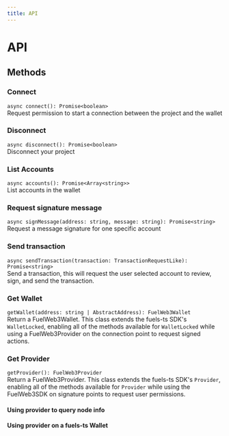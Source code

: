 ```yaml
---
title: API
---
```


# API

## Methods

### Connect

`async connect(): Promise<boolean>`<br />
Request permission to start a connection between the project and the wallet

<CodeImport file="../../sdk/src/FuelWeb3.test.ts" testCase="connect" />

### Disconnect

`async disconnect(): Promise<boolean>`<br />
Disconnect your project

<CodeImport file="../../sdk/src/FuelWeb3.test.ts" testCase="disconnect" />

### List Accounts

`async accounts(): Promise<Array<string>>`<br />
List accounts in the wallet

<CodeImport file="../../sdk/src/FuelWeb3.test.ts" testCase="accounts" />

### Request signature message

`async signMessage(address: string, message: string): Promise<string>`<br />
Request a message signature for one specific account

<CodeImport file="../../sdk/src/FuelWeb3.test.ts" testCase="signMessage" />

### Send transaction

`async sendTransaction(transaction: TransactionRequestLike): Promise<string>`<br />
Send a transaction, this will request the user selected account to review,
sign, and send the transaction.

<CodeImport file="../../sdk/src/FuelWeb3.test.ts" testCase="sendTransaction" />

### Get Wallet

`getWallet(address: string | AbstractAddress): FuelWeb3Wallet`<br />
Return a FuelWeb3Wallet. This class extends the fuels-ts SDK's `WalletLocked`,
enabling all of the methods available for `WalletLocked` while using a FuelWeb3Provider on the connection point to request signed actions.

<CodeImport file="../../sdk/src/FuelWeb3.test.ts" testCase="getWallet" />

### Get Provider

`getProvider(): FuelWeb3Provider`<br />
Return a FuelWeb3Provider. This class extends the fuels-ts SDK's `Provider`,
enabling all of the methods available for `Provider` while using the FuelWeb3SDK on signature points to request user permissions.

#### Using provider to query node info

<CodeImport file="../../sdk/src/FuelWeb3.test.ts" testCase="getProvider" />

#### Using provider on a fuels-ts Wallet

<CodeImport
  file="../../sdk/src/FuelWeb3.test.ts"
  testCase="User getProvider on fuels-ts Wallet"
/>
